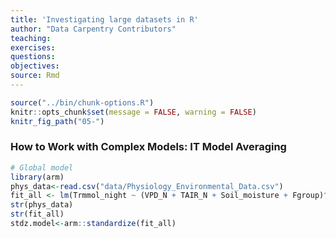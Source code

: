 ```yaml
---
title: 'Investigating large datasets in R'
author: "Data Carpentry Contributors"
teaching: 
exercises: 
questions:
objectives: 
source: Rmd
---
```

```r

source("../bin/chunk-options.R")
knitr::opts_chunk$set(message = FALSE, warning = FALSE)
knitr_fig_path("05-")


```

### How to Work with Complex Models: IT Model Averaging

```r
# Global model
library(arm)
phys_data<-read.csv("data/Physiology_Environmental_Data.csv")
fit_all <- lm(Trmmol_night ~ (VPD_N + TAIR_N + Soil_moisture + Fgroup)^2, data=phys_data)
str(phys_data)
str(fit_all)
stdz.model<-arm::standardize(fit_all)
```
